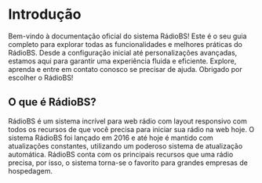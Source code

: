 # Introdução

Bem-vindo à documentação oficial do sistema RádioBS! Este é o seu guia completo para explorar todas as funcionalidades e melhores práticas do RádioBS.
Desde a configuração inicial até personalizações avançadas, estamos aqui para garantir uma experiência fluida e eficiente.
Explore, aprenda e entre em contato conosco se precisar de ajuda. Obrigado por escolher o RádioBS!

## O que é RádioBS?

RádioBS é um sistema incrível para web rádio com layout responsivo com todos os recursos de que você precisa para iniciar sua rádio na web hoje.
O sistema RádioBS foi lançado em 2016 e até hoje é mantido com atualizações constantes, utilizando um poderoso sistema de atualização automática.
RádioBS conta com os principais recursos que uma rádio precisa, por isso, o sistema torna-se o favorito para grandes empresas de hospedagem.
